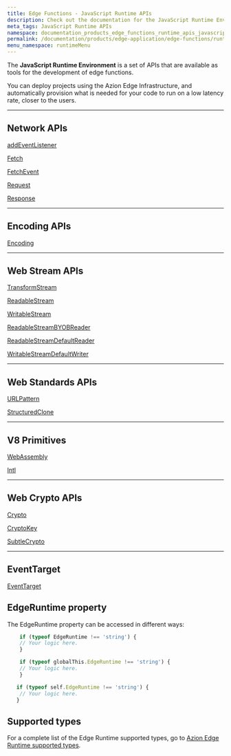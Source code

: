```yaml
---
title: Edge Functions - JavaScript Runtime APIs
description: Check out the documentation for the JavaScript Runtime Environment on Azion's Edge Computing platform.
meta_tags: JavaScript Runtime APIs
namespace: documentation_products_edge_functions_runtime_apis_javascript
permalink: /documentation/products/edge-application/edge-functions/runtime-apis/javascript/
menu_namespace: runtimeMenu
---
```


The **JavaScript Runtime Environment** is a set of APIs that are available as tools for the development of edge functions.

You can deploy projects using the Azion Edge Infrastructure, and automatically provision what is needed for your code to run on a low latency rate, closer to the users.

---

## Network APIs

[addEventListener](/en/documentation/products/edge-application/edge-functions/runtime-apis/javascript/add-eventlistener/)

[Fetch](/en/documentation/products/edge-application/edge-functions/runtime-apis/javascript/fetch/)

[FetchEvent](/en/documentation/products/edge-application/edge-functions/runtime-apis/javascript/fetch-event/)

[Request](/en/documentation/products/edge-application/edge-functions/runtime-apis/javascript/request/)

[Response](/en/documentation/products/edge-application/edge-functions/runtime-apis/javascript/response/)

---

## Encoding APIs

[Encoding](/en/documentation/products/edge-application/edge-functions/runtime-apis/javascript/encoding/)

---

## Web Stream APIs

[TransformStream](/en/documentation/products/edge-application/edge-functions/runtime-apis/javascript/transform-stream/)

[ReadableStream](/en/documentation/products/edge-application/edge-functions/runtime-apis/javascript/readable-stream/)

[WritableStream](/en/documentation/products/edge-application/edge-functions/runtime-apis/javascript/writable-stream/)

[ReadableStreamBYOBReader](/en/documentation/products/edge-application/edge-functions/runtime-apis/javascript/readable-byob-reader/)

[ReadableStreamDefaultReader](/en/documentation/products/edge-application/edge-functions/runtime-apis/javascript/readable-default-reader/)

[WritableStreamDefaultWriter](/en/documentation/products/edge-application/edge-functions/runtime-apis/javascript/stream-default-writer/)

---

## Web Standards APIs

[URLPattern](/en/documentation/products/edge-application/edge-functions/runtime-apis/javascript/url-pattern/)

[StructuredClone](/en/documentation/products/edge-application/edge-functions/runtime-apis/javascript/structured-clone/)

---
## V8 Primitives

[WebAssembly](/en/documentation/products/edge-application/edge-functions/runtime-apis/javascript/webassembly/)

[Intl](/en/documentation/products/edge-application/edge-functions/runtime-apis/javascript/intl/)

---

## Web Crypto APIs

[Crypto](/en/documentation/products/edge-application/edge-functions/runtime-apis/javascript/crypto/)

[CryptoKey](/en/documentation/products/edge-application/edge-functions/runtime-apis/javascript/crypto-key/)

[SubtleCrypto](/en/documentation/products/edge-application/edge-functions/runtime-apis/javascript/subtle-crypto/)

---

## EventTarget

[EventTarget](/en/documentation/products/edge-application/edge-functions/runtime-apis/javascript/event-target/)

## EdgeRuntime property

The EdgeRuntime property can be accessed in different ways:

```js
    if (typeof EdgeRuntime !== 'string') {
    // Your logic here.
    }
```

```js
    if (typeof globalThis.EdgeRuntime !== 'string') {
    // Your logic here.
    }
```

```js
   if (typeof self.EdgeRuntime !== 'string') {
    // Your logic here.
   }
```

## Supported types

For a complete list of the Edge Runtime supported types, go to [Azion Edge Runtime supported types](/en/documentation/products/edge-application/edge-functions/runtime-apis/javascript/supported-types/).
